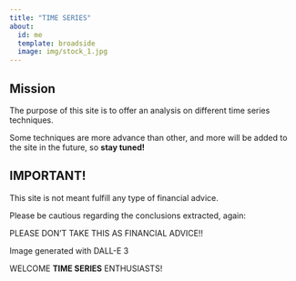 ```yaml
---
title: "TIME SERIES"
about:
  id: me
  template: broadside
  image: img/stock_1.jpg
---
```


:::{#me}

## Mission

The purpose of this site is to offer an analysis on different time series techniques.

Some techniques are more advance than other, and more will be added to the site in the future, so **stay tuned!**

## IMPORTANT!

This site is not meant fulfill any type of financial advice.

Please be cautious regarding the conclusions extracted, again:

PLEASE DON'T TAKE THIS AS FINANCIAL ADVICE!!

Image generated with DALL-E 3

:::

WELCOME **TIME SERIES** ENTHUSIASTS!
